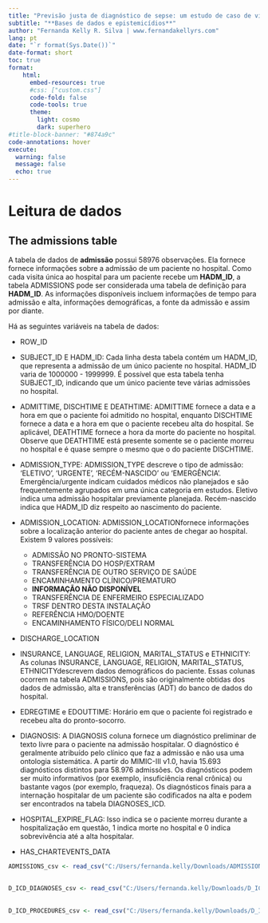 ```yaml
---
title: "Previsão justa de diagnóstico de sepse: um estudo de caso de viés de algoritmo em aprendizado de máquina" # Título do relatório
subtitle: "**Bases de dados e epistemicídios**"
author: "Fernanda Kelly R. Silva | www.fernandakellyrs.com"
lang: pt 
date: "`r format(Sys.Date())`" 
date-format: short 
toc: true 
format: 
    html: 
      embed-resources: true
      #css: ["custom.css"] 
      code-fold: false 
      code-tools: true  
      theme: 
        light: cosmo
        dark: superhero 
#title-block-banner: "#874a9c" 
code-annotations: hover 
execute:
  warning: false
  message: false
  echo: true
---
```


# Leitura de dados

## The admissions table

A tabela de dados de **admissão** possui 58976 observações. Ela fornece fornece informações sobre a admissão de um paciente no hospital. Como cada visita única ao hospital para um paciente recebe um **HADM_ID**, a tabela ADMISSIONS pode ser considerada uma tabela de definição para **HADM_ID**. As informações disponíveis incluem informações de tempo para admissão e alta, informações demográficas, a fonte da admissão e assim por diante.

Há as seguintes variáveis na tabela de dados:

-   ROW_ID\

-   SUBJECT_ID E HADM_ID: Cada linha desta tabela contém um HADM_ID, que representa a admissão de um único paciente no hospital. HADM_ID varia de 1000000 - 1999999. É possível que esta tabela tenha SUBJECT_ID, indicando que um único paciente teve várias admissões no hospital.

-   ADMITTIME, DISCHTIME E DEATHTIME: ADMITTIME fornece a data e a hora em que o paciente foi admitido no hospital, enquanto DISCHTIME fornece a data e a hora em que o paciente recebeu alta do hospital. Se aplicável, DEATHTIME fornece a hora da morte do paciente no hospital. Observe que DEATHTIME está presente somente se o paciente morreu no hospital e é quase sempre o mesmo que o do paciente DISCHTIME.

-   ADMISSION_TYPE: ADMISSION_TYPE descreve o tipo de admissão: 'ELETIVO', 'URGENTE', 'RECÉM-NASCIDO' ou 'EMERGÊNCIA'. Emergência/urgente indicam cuidados médicos não planejados e são frequentemente agrupados em uma única categoria em estudos. Eletivo indica uma admissão hospitalar previamente planejada. Recém-nascido indica que HADM_ID diz respeito ao nascimento do paciente.

-   ADMISSION_LOCATION: ADMISSION_LOCATIONfornece informações sobre a localização anterior do paciente antes de chegar ao hospital. Existem 9 valores possíveis:

    -   ADMISSÃO NO PRONTO-SISTEMA
    -   TRANSFERÊNCIA DO HOSP/EXTRAM
    -   TRANSFERÊNCIA DE OUTRO SERVIÇO DE SAÚDE
    -   ENCAMINHAMENTO CLÍNICO/PREMATURO
    -   **INFORMAÇÃO NÃO DISPONÍVEL**
    -   TRANSFERÊNCIA DE ENFERMEIRO ESPECIALIZADO
    -   TRSF DENTRO DESTA INSTALAÇÃO
    -   REFERÊNCIA HMO/DOENTE
    -   ENCAMINHAMENTO FÍSICO/DELI NORMAL

-   DISCHARGE_LOCATION

-   INSURANCE, LANGUAGE, RELIGION, MARITAL_STATUS e ETHNICITY: As colunas INSURANCE, LANGUAGE, RELIGION, MARITAL_STATUS, ETHNICITYdescrevem dados demográficos do paciente. Essas colunas ocorrem na tabela ADMISSIONS, pois são originalmente obtidas dos dados de admissão, alta e transferências (ADT) do banco de dados do hospital.

-   EDREGTIME e EDOUTTIME: Horário em que o paciente foi registrado e recebeu alta do pronto-socorro.

-   DIAGNOSIS: A DIAGNOSIS coluna fornece um diagnóstico preliminar de texto livre para o paciente na admissão hospitalar. O diagnóstico é geralmente atribuído pelo clínico que faz a admissão e não usa uma ontologia sistemática. A partir do MIMIC-III v1.0, havia 15.693 diagnósticos distintos para 58.976 admissões. Os diagnósticos podem ser muito informativos (por exemplo, insuficiência renal crônica) ou bastante vagos (por exemplo, fraqueza). Os diagnósticos finais para a internação hospitalar de um paciente são codificados na alta e podem ser encontrados na tabela DIAGNOSES_ICD. 

-   HOSPITAL_EXPIRE_FLAG: Isso indica se o paciente morreu durante a hospitalização em questão, 1 indica morte no hospital e 0 indica sobrevivência até a alta hospitalar.

-   HAS_CHARTEVENTS_DATA

```r
ADMISSIONS_csv <- read_csv("C:/Users/fernanda.kelly/Downloads/ADMISSIONS.csv.gz")
```












## 

```r
D_ICD_DIAGNOSES_csv <- read_csv("C:/Users/fernanda.kelly/Downloads/D_ICD_DIAGNOSES.csv.gz")
```

## 

```r
D_ICD_PROCEDURES_csv <- read_csv("C:/Users/fernanda.kelly/Downloads/D_ICD_PROCEDURES.csv.gz")
```
